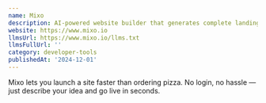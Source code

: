 ```yaml
---
name: Mixo
description: AI-powered website builder that generates complete landing pages from just a sentence.
website: https://www.mixo.io
llmsUrl: https://www.mixo.io/llms.txt
llmsFullUrl: ''
category: developer-tools
publishedAt: '2024-12-01'
---
```


Mixo lets you launch a site faster than ordering pizza. No login, no hassle — just describe your idea and go live in seconds.